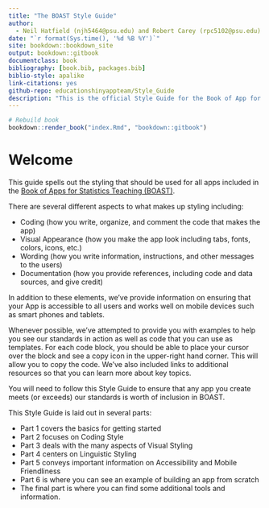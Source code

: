 ```yaml
--- 
title: "The BOAST Style Guide"
author: 
  - Neil Hatfield (njh5464@psu.edu) and Robert Carey (rpc5102@psu.edu)
date: "`r format(Sys.time(), '%d %B %Y')`"
site: bookdown::bookdown_site
output: bookdown::gitbook
documentclass: book
bibliography: [book.bib, packages.bib]
biblio-style: apalike
link-citations: yes
github-repo: educationshinyappteam/Style_Guide
description: "This is the official Style Guide for the Book of App for Statistics Teaching (BOAST)."
---
```


```r
# Rebuild book
bookdown::render_book("index.Rmd", "bookdown::gitbook")
```

# Welcome {-}

This guide spells out the styling that should be used for all apps included in the [Book of Apps for Statistics Teaching (BOAST)](https://github.com/EducationShinyAppTeam/BOAST). 

There are several different aspects to what makes up styling including:

  - Coding (how you write, organize, and comment the code that makes the app)
  - Visual Appearance (how you make the app look including tabs, fonts, colors, icons, etc.)
  - Wording (how you write information, instructions, and other messages to the users)
  - Documentation (how you provide references, including code and data sources, and give credit)

In addition to these elements, we've provide information on ensuring that your App is accessible to all users and works well on mobile devices such as smart phones and tablets. 

Whenever possible, we've attempted to provide you with examples to help you see our standards in action as well as code that you can use as templates. For each code block, you should be able to place your cursor over the block and see a copy icon in the upper-right hand corner. This will allow you to copy the code. We've also included links to additional resources so that you can learn more about key topics.

You will need to follow this Style Guide to ensure that any app you create meets (or exceeds) our standards is worth of inclusion in BOAST. 

This Style Guide is laid out in several parts:

+ Part 1 covers the basics for getting started
+ Part 2 focuses on Coding Style
+ Part 3 deals with the many aspects of Visual Styling
+ Part 4 centers on Linguistic Styling
+ Part 5 conveys important information on Accessibility and Mobile Friendliness
+ Part 6 is where you can see an example of building an app from scratch
+ The final part is where you can find some additional tools and information.
